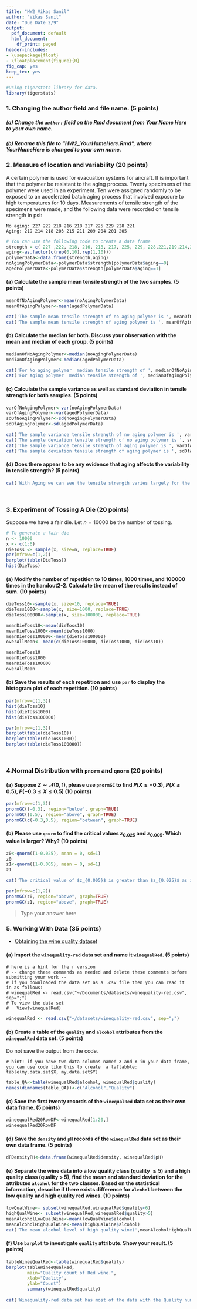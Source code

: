 ```yaml
---
title: "HW2_Vikas Sanil"
author: "Vikas Sanil"
date: "Due Date 2/9"
output:
  pdf_document: default
  html_document:
    df_print: paged
header-includes:
- \usepackage{float}
- \floatplacement{figure}{H}
fig_cap: yes
keep_tex: yes
---
```


```r
#Using tigerstats library for data.
library(tigerstats) 
```

### 1. Changing the author field and file name. (5 points)

##### (a) Change the `author:` field on the Rmd document from Your Name Here to your own name.

##### (b) Rename this file to "HW2_YourHameHere.Rmd", where YourNameHere is changed to your own name.

### 2. Measure of location and variability (20 points)

A certain polymer is used for evacuation systems for aircraft. It is important that the polymer be resistant to the aging process. Twenty specimens of the polymer were used in an experiment. Ten were assigned randomly to be exposed to an accelerated batch aging process that involved exposure to high temperatures for 10 days. Measurements of tensile strength of
the specimens were made, and the following data were
recorded on tensile strength in psi:

```
No aging: 227 222 218 216 218 217 225 229 228 221
Aging: 219 214 218 203 215 211 209 204 201 205 
```

```r
# You can use the following code to create a data frame
strength = c( 227 ,222, 218, 216, 218, 217, 225, 229, 228,221,219,214,218,203,215,211,209,204,201,205)
aging<-as.factor(c(rep(0,10),rep(1,10)))
polymerData<-data.frame(strength,aging)
noAgingPolymerData<-polymerData$strength[polymerData$aging==0]
agedPolymerData<-polymerData$strength[polymerData$aging==1]
```

#### (a) Calculate the sample mean tensile strength of the two samples. (5 points)

```r
meanOfNoAgingPolymer<-mean(noAgingPolymerData)
meanOfAgingPolymer<-mean(agedPolymerData)
```

```r
cat('The sample mean tensile strength of no aging polymer is ', meanOfNoAgingPolymer , fill = TRUE)
cat('The sample mean tensile strength of aging polymer is ', meanOfAgingPolymer, fill = TRUE )
```

#### (b) Calculate the median for both. Discuss your observation with the mean and median of each group. (5 points) \newline


```r
medianOfNoAgingPolymer<-median(noAgingPolymerData)
medianOfAgingPolymer<-median(agedPolymerData)
```

```r
cat('For No aging polymer  median tensile strength of ', medianOfNoAgingPolymer, ', is **lower** than the mean tensile strength ', meanOfNoAgingPolymer, '. ', fill = TRUE)
cat('For Aging polymer  median tensile strength of ', medianOfAgingPolymer, ', is **greater** than the mean tensile strength ', meanOfAgingPolymer,'.  ', fill = TRUE)
```

#### (c) Calculate the sample variance as well as standard deviation in tensile strength for both samples. (5 points)

```r
varOfNoAgingPolymer<-var(noAgingPolymerData)
varOfAgingPolymer<-var(agedPolymerData)
sdOfNoAgingPolymer<-sd(noAgingPolymerData)
sdOfAgingPolymer<-sd(agedPolymerData)
```
```r
cat('The sample variance tensile strength of no aging polymer is ', varOfNoAgingPolymer )
cat('The sample deviation tensile strength of no aging polymer is ', sdOfNoAgingPolymer )
cat('The sample variance tensile strength of aging polymer is ', varOfAgingPolymer )
cat('The sample deviation tensile strength of aging polymer is ', sdOfAgingPolymer )
```

#### (d) Does there appear to be any evidence that aging affects the variability in tensile strength? (5 points)

```r
cat('With Aging we can see the tensile strength varies largely for the Polymer.')
```

<br> 

### 3. Experiment of Tossing A Die (20 points)

Suppose we have a fair die. Let $n = 10000$ be the number of tossing. 

```r
# To generate a fair die
n <- 10000
x <- c(1:6)
DieToss <- sample(x, size=n, replace=TRUE)
par(mfrow=c(1,2))
barplot(table(DieToss))
hist(DieToss)
```

#### (a) Modify the number of repetition to 10 times, 1000 times, and 100000 times in the handout2-2. Calculate the **mean** of the results instead of sum. (10 points)


```r
dieToss10<-sample(x, size=10, replace=TRUE)
dieToss1000<-sample(x, size=1000, replace=TRUE)
dieToss100000<-sample(x, size=100000, replace=TRUE)

meanDieToss10<-mean(dieToss10)
meanDieToss1000<-mean(dieToss1000)
meanDieToss100000<-mean(dieToss100000)
overAllMean<- mean(c(dieToss100000, dieToss1000, dieToss10))

meanDieToss10
meanDieToss1000
meanDieToss100000
overAllMean
```


#### (b) Save the results of each repetition and use `par` to display the histogram plot of each repetition. (10 points)


```r
par(mfrow=c(1,3))
hist(dieToss10)
hist(dieToss1000)
hist(dieToss100000)

par(mfrow=c(1,3))
barplot(table(dieToss10))
barplot(table(dieToss1000))
barplot(table(dieToss100000))
```

<br> 

### 4.Normal Distribution with `pnorm` and `qnorm` (20 points)

#### (a) Suppose $Z \sim \mathcal{N}(0,1)$, please use `pnormGC` to find $P(X \le -0.3)$, $P(X \ge 0.5)$, $P( -0.3\le X \le 0.5)$ (10 points)

```r
par(mfrow=c(1,3))
pnormGC((-0.3), region="below", graph=TRUE)
pnormGC((0.5), region="above", graph=TRUE)
pnormGC(c(-0.3,0.5), region="between", graph=TRUE)
```

#### (b) Please use `qnorm` to find the critical values $z_{0.025}$ and $z_{0.005}$. Which value is larger? Why? (10 points)

```r
z0<-qnorm((1-0.025), mean = 0, sd=1)
z0
z1<-qnorm((1-0.005), mean = 0, sd=1)
z1

cat('The critical value of $z_{0.005}$ is greater than $z_{0.025}$ as it is away from the mean value compared to $z_{0.025}$. Below graphs demonstrates the same.')

par(mfrow=c(1,2))
pnormGC(z0, region="above", graph=TRUE)
pnormGC(z1, region="above", graph=TRUE)

```

> Type your answer here

### 5. Working With Data (35 points)

* [Obtaining the wine quality  dataset](http://archive.ics.uci.edu/ml/machine-learning-databases/wine-quality/)

#### (a) Import the `winequality-red` data set and name it `winequalRed`. (5 points)

```
# here is a hint for the r version 
# -- change these commands as needed and delete these comments before submitting your work -- 
# if you downloaded the data set as a .csv file then you can read it in as follows: 
# winequalRed <- read.csv("~/Documents/datasets/winequality-red.csv", sep=";")
# To view the data set
#   View(winequalRed)
```


```r
winequalRed <- read.csv("~/datasets/winequality-red.csv", sep=";")
```

#### (b) Create a  table of the  `quality` and `alcohol` attributes from the `winequalRed` data set. (5 points)

Do not save the output from the code.
```
# hint: if you have two data columns named X and Y in your data frame, you can use code like this to create  a ta?tabble: 
table(my.data.set$X, my.data.set$Y)
```

```r
table_QA<-table(winequalRed$alcohol, winequalRed$quality)
names(dimnames(table_QA))<-c("Alcohol","Quality")
```

#### (c) Save the first twenty records of the `winequalRed` data set as their own data frame. (5 points)

```r
wineequalRed20RowDF<-winequalRed[1:20,]
wineequalRed20RowDF
```

#### (d)  Save the `density` and `pH` records of the `winequalRed` data set as their own data frame. (5 points)

```r
dFDensityPH<-data.frame(winequalRed$density, winequalRed$pH)
```

#### (e) Separate the wine data into a low quality class (quality $\le 5$) and a high quality class (quality > 5), find the mean and standard deviation for the attributes `alcohol` for the two classes. Based on the statistical information, describe if there exists difference for `alcohol` between the low quality and high quality red wines. (10 points) \newline



```r
lowQualWine<- subset(winequalRed,winequalRed$quality<6)
highQualWine<- subset(winequalRed,winequalRed$quality>5)
meanAlcoholLowQualWine<-mean(lowQualWine$alcohol)
meanAlcoholHighQualWine<-mean(highQualWine$alcohol)
cat('The mean alcohol level of high quality wine(',meanAlcoholHighQualWine,') is **greater** than low quality wine(',meanAlcoholLowQualWine,').')
```




#### (f) Use `barplot` to investigate `quality` attribute. Show your result. (5 points)

```r
tableWineeQualRed<-table(winequalRed$quality)
barplot(tableWineeQualRed,
        main="Quality count of Red wine.",
        xlab="Quality",
        ylab="Count")
        summary(winequalRed$quality)
        
cat('Winequality-red data set has most of the data with the Quality number 5 and 6. Thus the mean quality of data set is 5.636 and median of the data set is 6.')
```

